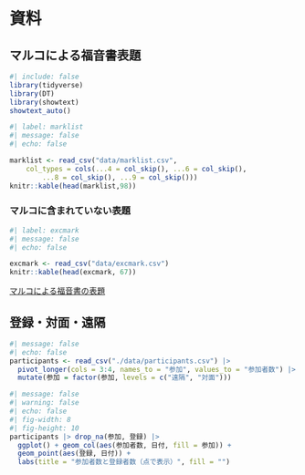 # 資料

## マルコによる福音書表題 {#mark-titles}

```r
#| include: false
library(tidyverse)
library(DT)
library(showtext)
showtext_auto()
```

```r
#| label: marklist
#| message: false
#| echo: false

marklist <- read_csv("data/marklist.csv", 
    col_types = cols(...4 = col_skip(), ...6 = col_skip(), 
        ...8 = col_skip(), ...9 = col_skip()))
knitr::kable(head(marklist,98))
```

### マルコに含まれていない表題

```r
#| label: excmark
#| message: false
#| echo: false

excmark <- read_csv("data/excmark.csv")
knitr::kable(head(excmark, 67))
```

[マルコによる福音書の表題](https://icu-hsuzuki.github.io/science/bible/docs/mark.pdf)

## 登録・対面・遠隔

```r
#| message: false
#| echo: false
participants <- read_csv("./data/participants.csv") |>
  pivot_longer(cols = 3:4, names_to = "参加", values_to = "参加者数") |>
  mutate(参加 = factor(参加, levels = c("遠隔", "対面")))
```

```r
#| message: false
#| warning: false
#| echo: false
#| fig-width: 8
#| fig-height: 10
participants |> drop_na(参加, 登録) |>
  ggplot() + geom_col(aes(参加者数, 日付, fill = 参加)) +
  geom_point(aes(登録, 日付)) + 
  labs(title = "参加者数と登録者数（点で表示）", fill = "") 
```
